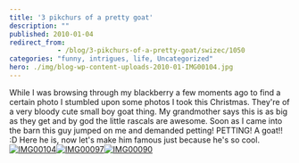 ```yaml
---
title: '3 pikchurs of a pretty goat'
description: ""
published: 2010-01-04
redirect_from: 
            - /blog/3-pikchurs-of-a-pretty-goat/swizec/1050
categories: "funny, intrigues, life, Uncategorized"
hero: ./img/blog-wp-content-uploads-2010-01-IMG00104.jpg
---
```


While I was browsing through my blackberry a few moments ago to find a certain photo I stumbled upon some photos I took this Christmas. They're of a very bloody cute small boy goat thing. My grandmother says this is as big as they get and by god the little rascals are awesome. Soon as I came into the barn this guy jumped on me and demanded petting! PETTING! A goat!! :D Here he is, now let's make him famous just because he's so cool. [![IMG00104](./img/IMG001040760d0.jpeg "IMG00104")](./img/blog-wp-content-uploads-2010-01-IMG00104.jpg)[![IMG00097](./img/IMG000970ehi50.jpeg "IMG00097")](./img/blog-wp-content-uploads-2010-01-IMG00097.jpg)[![IMG00090](./img/IMG0009002df7d.jpeg "IMG00090")](./img/blog-wp-content-uploads-2010-01-IMG00090.jpg)
